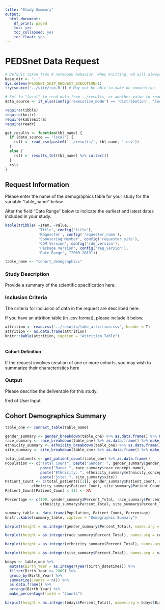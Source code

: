 ```yaml
---
title: "Study Summary"
output:
  html_document:
    df_print: paged
    toc: yes
    toc_collapsed: yes
    toc_float: yes
---
```


# PEDSnet Data Request

```r
# Default taken from R notebook behavior: when knitting, wd will always be location of notebook
base_dir <- '..'
Sys.setenv(PEDSNET_SKIP_REQUEST_EXECUTION=1)
try(source('../site/run.R')) # May not be able to make db connection

# Set to "local" to read data from ../results, or another value to read from db
data_source <- if_else(config('execution_mode') == 'distribution', 'local', 'not_local')

require(tibble)
require(knitr)
require(kableExtra)
require(readr)

get_results <- function(tbl_name) {
  if (data_source == 'local') {
    rslt <- read_csv(paste0('../results/', tbl_name, '.csv'))
  }
  else {
    rslt <- results_tbl(tbl_name) %>% collect()
  }
  rslt
}

```

## Request Information

Please enter the name of the demographics table for your study for the variable "table_name" below. 

Alter the field "Date Range" below to indicate the earliest and latest dates included in your study.

```r
kable(tribble( ~Item, ~Value,
               'Title', config('title'),
               'Requester', config('requester_name'),
               'Sponsoring Member', config('requester_site'),
               'CDM Version', config('cdm_version'),
               'Package Version', config('req_version'),
               'Date Range', "2009-2018"))

table_name <- "cohort_demographics"
```

### Study Description

Provide a summary of the scientific specification here.

### Inclusion Criteria

The criteria for inclusion of data in the request are described here.

If you have an attrition table (in .csv format), please include it below.


```r

attrition <- read.csv('../results/fake_attrition.csv', header = T)
attrition <- as.data.frame(attrition)
knitr::kable(attrition, caption = "Attrition Table")
  
```

#### Cohort Definition

If the request involves creation of one or more cohorts, you may wish
to summarize their characteristics here

### Output

Please describe the deliverable for this study.

End of User Input.

## Cohort Demographics Summary

```r
table_one <- connect_table(table_name)

gender_summary <- gender_breakdown(table_one) %>% as.data.frame() %>% make_percentage('Patient_Count')
race_summary <- race_breakdown(table_one) %>% as.data.frame() %>% make_percentage('Patient_Count')
ethnicity_summary <- ethnicity_breakdown(table_one) %>% as.data.frame() %>% make_percentage('Patient_Count')
site_summary <- site_breakdown(table_one) %>% as.data.frame() %>% make_percentage('Patient_Count')

total_patients <- get_patient_count(table_one) %>% as.data.frame()
Population <- c("Total Count", paste("Gender: ", gender_summary$gender_concept_name),
                paste("Race: ", race_summary$race_concept_name),
                paste("Ethnicity: ", ethnicity_summary$ethnicity_concept_name),
                paste("Site: ", site_summary$site))
Patient_Count <- c(total_patients[[1]], gender_summary$Patient_Count, race_summary$Patient_Count,
            ethnicity_summary$Patient_Count, site_summary$Patient_Count)
Patient_Count[Patient_Count < 11] <- NA

Percentage <- c(100, gender_summary$Percent_Total, race_summary$Percent_Total,
                ethnicity_summary$Percent_Total, site_summary$Percent_Total)

summary_table <- data.frame(Population, Patient_Count, Percentage)
knitr::kable(summary_table, caption = "Demographic Summary")
```

```r
barplot(height = as.integer(gender_summary$Percent_Total), names.arg = gender_summary$gender_concept_name, col = 'blue', ylab = 'Percentage', main = "Breakdown of Cohort by Gender", las = 2)
```

```r
barplot(height = as.integer(race_summary$Percent_Total), names.arg = race_summary$race_concept_name, col = 'blue', ylab = 'Percentage', main = "Breakdown of Cohort by Race", las = 2)
```

```r
barplot(height = as.integer(ethnicity_summary$Percent_Total), names.arg = ethnicity_summary$ethnicity_concept_name, col = 'blue', ylab = 'Percentage', main = "Breakdown of Cohort by Ethnicity", las = 2)

```

```r
barplot(height = as.integer(site_summary$Percent_Total), names.arg = site_summary$site, col = 'blue', ylab = 'Percentage', main = "Breakdown of Cohort by Site", las = 2)
```

```r
bdays <- table_one %>%
  mutate(Birth_Year = as.integer(year(birth_datetime))) %>%
  filter(Birth_Year >= 2009) %>%
  group_by(Birth_Year) %>%
  summarize(Counts = n()) %>%
  as.data.frame() %>%
  arrange(Birth_Year) %>%
  make_percentage(field = "Counts")

barplot(height = as.integer(bdays$Percent_Total), names.arg = bdays$Birth_Year, col = 'blue', ylab = 'Percentage', main = "Distribution of Cohort Birth Years", las = 2)
```

